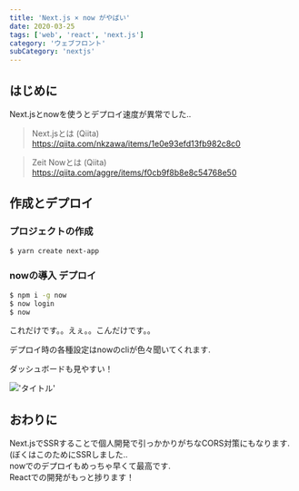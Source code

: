 ```yaml
---
title: 'Next.js × now がやばい'
date: 2020-03-25
tags: ['web', 'react', 'next.js']
category: 'ウェブフロント'
subCategory: 'nextjs'
---
```


## はじめに

Next.jsとnowを使うとデプロイ速度が異常でした..

> Next.jsとは (Qiita) https://qiita.com/nkzawa/items/1e0e93efd13fb982c8c0

> Zeit Nowとは (Qiita) https://qiita.com/aggre/items/f0cb9f8b8e8c54768e50

## 作成とデプロイ

### プロジェクトの作成

```bash
$ yarn create next-app
```

### nowの導入 デプロイ

```bash
$ npm i -g now
$ now login
$ now
```

これだけです。。えぇ。。こんだけです。。

デプロイ時の各種設定はnowのcliが色々聞いてくれます.

ダッシュボードも見やすい！

!['タイトル'](https://i.gyazo.com/1cbc07dafc7bcee9a9d3ab93fcfc613a.png)

## おわりに

Next.jsでSSRすることで個人開発で引っかかりがちなCORS対策にもなります.(ぼくはこのためにSSRしました..\
nowでのデプロイもめっちゃ早くて最高です.\
Reactでの開発がもっと捗ります！
